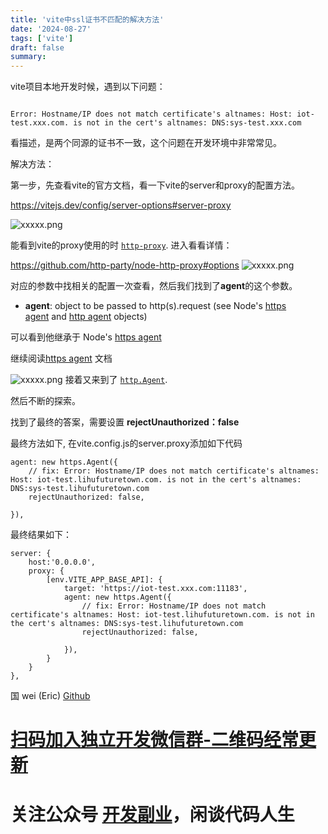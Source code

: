 ```yaml
---
title: 'vite中ssl证书不匹配的解决方法'
date: '2024-08-27'
tags: ['vite']
draft: false
summary:
---
```




  
  

vite项目本地开发时候，遇到以下问题：

```

Error: Hostname/IP does not match certificate's altnames: Host: iot-test.xxx.com. is not in the cert's altnames: DNS:sys-test.xxx.com

```

  

看描述，是两个同源的证书不一致，这个问题在开发环境中非常常见。

  
  

解决方法：


第一步，先查看vite的官方文档，看一下vite的server和proxy的配置方法。

https://vitejs.dev/config/server-options#server-proxy

![xxxxx.png](/static/images/blog/2024-8/vite-ssl-certificate/1.png)

能看到vite的proxy使用的时 [`http-proxy`](https://github.com/http-party/node-http-proxy#options). 进入看看详情：

https://github.com/http-party/node-http-proxy#options
![xxxxx.png](/static/images/blog/2024-8/vite-ssl-certificate/2.png)

对应的参数中找相关的配置一次查看，然后我们找到了**agent**的这个参数。

- **agent**: object to be passed to http(s).request (see Node's [https agent](http://nodejs.org/api/https.html#https_class_https_agent) and [http agent](http://nodejs.org/api/http.html#http_class_http_agent) objects)

可以看到他继承于 Node's [https agent](http://nodejs.org/api/https.html#https_class_https_agent)

继续阅读[https agent](http://nodejs.org/api/https.html#https_class_https_agent) 文档


![xxxxx.png](/static/images/blog/2024-8/vite-ssl-certificate/3.png)
接着又来到了 [`http.Agent`](https://nodejs.org/api/http.html#class-httpagent).

然后不断的探索。

找到了最终的答案，需要设置 **rejectUnauthorized：false**

最终方法如下, 在vite.config.js的server.proxy添加如下代码

```
agent: new https.Agent({
    // fix: Error: Hostname/IP does not match certificate's altnames: Host: iot-test.lihufuturetown.com. is not in the cert's altnames: DNS:sys-test.lihufuturetown.com
    rejectUnauthorized: false,

}),
```

最终结果如下：
```
server: {
    host:'0.0.0.0',
    proxy: {
        [env.VITE_APP_BASE_API]: {
            target: 'https://iot-test.xxx.com:11183',
            agent: new https.Agent({
                // fix: Error: Hostname/IP does not match certificate's altnames: Host: iot-test.lihufuturetown.com. is not in the cert's altnames: DNS:sys-test.lihufuturetown.com
                rejectUnauthorized: false,

            }),
        }
    }
},
```






国 wei (Eric)
[Github](https://github.com/ygweric)

# [扫码加入独立开发微信群-二维码经常更新](https://raw.githubusercontent.com/ygweric/ygweric.github.io/main/assets/qr-schedule-update/indenpendent_dev.png)
# 关注公众号 [开发副业](https://github.com/ygweric/ygweric.github.io/blob/main/assets/jinjing/wx_office_account_qr.png?raw=true)，闲谈代码人生




